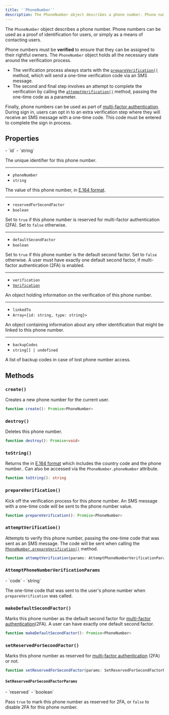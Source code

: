 ```yaml
---
title: '`PhoneNumber`'
description: The PhoneNumber object describes a phone number. Phone numbers can be used as a proof of identification for users, or simply as a means of contacting users.
---
```


The `PhoneNumber` object describes a phone number. Phone numbers can be used as a proof of identification for users, or simply as a means of contacting users.

Phone numbers must be **verified** to ensure that they can be assigned to their rightful owners. The `PhoneNumber` object holds all the necessary state around the verification process.

- The verification process always starts with the [`prepareVerification()`](#prepare-verification) method, which will send a one-time verification code via an SMS message.
- The second and final step involves an attempt to complete the verification by calling the [`attemptVerification()`](#attempt-verification) method, passing the one-time code as a parameter.

Finally, phone numbers can be used as part of [multi-factor authentication](/docs/authentication/configuration/sign-up-sign-in-options#multi-factor-authentication). During sign in, users can opt in to an extra verification step where they will receive an SMS message with a one-time code. This code must be entered to complete the sign in process.

## Properties

<Properties>
  - `id`
  - `string`

  The unique identifier for this phone number.

  ---

  - `phoneNumber`
  - `string`

  The value of this phone number, in [E.164 format](https://en.wikipedia.org/wiki/E.164).

  ---

  - `reservedForSecondFactor`
  - `boolean`

  Set to `true` if this phone number is reserved for multi-factor authentication (2FA). Set to `false` otherwise.

  ---

  - `defaultSecondFactor`
  - `boolean`

  Set to `true` if this phone number is the default second factor. Set to `false` otherwise. A user must have exactly one default second factor, if multi-factor authentication (2FA) is enabled.

  ---

  - `verification`
  - [`Verification`](/docs/references/javascript/types/verification)

  An object holding information on the verification of this phone number.

  ---

  - `linkedTo`
  - `Array<{id: string, type: string}>`

  An object containing information about any other identification that might be linked to this phone number.

  ---

  - `backupCodes`
  - `string[] | undefined`

  A list of backup codes in case of lost phone number access.
</Properties>

## Methods

### `create()`

Creates a new phone number for the current user.

```typescript
function create(): Promise<PhoneNumber>
```

### `destroy()`

Deletes this phone number.

```typescript
function destroy(): Promise<void>
```

### `toString()`

Returns the in [E.164 format](https://en.wikipedia.org/wiki/E.164) which includes the country code and the phone number.. Can also be accessed via the `PhoneNumber.phoneNumber` attribute.

```typescript
function toString(): string
```

### `prepareVerification()`

Kick off the verification process for this phone number. An SMS message with a one-time code will be sent to the phone number value.

```typescript
function prepareVerification(): Promise<PhoneNumber>
```

### `attemptVerification()`

Attempts to verify this phone number, passing the one-time code that was sent as an SMS message. The code will be sent when calling the [`PhoneNumber.prepareVerification()`](#prepare-verification) method.

```typescript
function attemptVerification(params: AttemptPhoneNumberVerificationParams): Promise<PhoneNumber>
```

### `AttemptPhoneNumberVerificationParams`

<Properties>
  - `code`
  - `string`

  The one-time code that was sent to the user's phone number when `prepareVerification` was called.
</Properties>

### `makeDefaultSecondFactor()`

Marks this phone number as the default second factor for [multi-factor authentication](/docs/custom-flows/email-password-mfa)(2FA). A user can have exactly one default second factor.

```typescript
function makeDefaultSecondFactor(): Promise<PhoneNumber>
```

### `setReservedForSecondFactor()`

Marks this phone number as reserved for [multi-factor authentication](/docs/custom-flows/email-password-mfa) (2FA) or not.

```typescript
function setReservedForSecondFactor(params: SetReservedForSecondFactorParams): Promise<PhoneNumber>
```

#### `SetReservedForSecondFactorParams`

<Properties>
  - `reserved`
  - `boolean`

  Pass `true` to mark this phone number as reserved for 2FA, or `false` to disable 2FA for this phone number.
</Properties>
